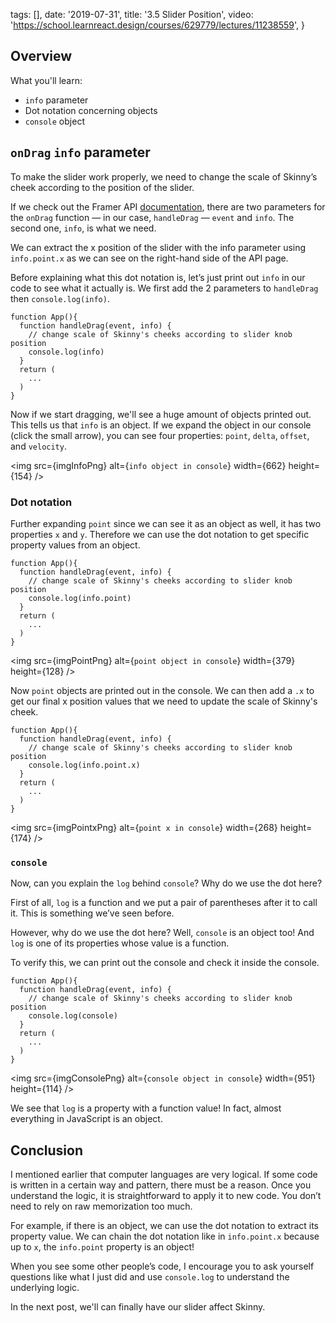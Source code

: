 
  tags: [],
  date: '2019-07-31',
  title: '3.5 Slider Position',
  video: 'https://school.learnreact.design/courses/629779/lectures/11238559',
}


## Overview

What you'll learn:

- `info` parameter
- Dot notation concerning objects
- `console` object

<CourseVideoLink to={props.pageContext.frontmatter.video} />

## `onDrag` `info` parameter

To make the slider work properly, we need to change the scale of Skinny’s cheek according to the position of the slider.

If we check out the Framer API [documentation](https://www.framer.com/api/frame/#draghandlers.ondrag),
there are two parameters for the `onDrag` function — in our case, `handleDrag` — `event` and `info`. The second one, `info`, is what we need.

We can extract the x position of the slider with the info parameter using `info.point.x` as we can see on the right-hand side of the API page.

Before explaining what this dot notation is, let’s just print out `info` in our code to see what it actually is. We first add the 2 parameters to `handleDrag` then `console.log(info)`.

```jsx{2,4}
function App(){
  function handleDrag(event, info) {
    // change scale of Skinny's cheeks according to slider knob position
    console.log(info)
  }
  return (
    ...
  )
}
```

Now if we start dragging, we'll see a huge amount of objects printed out. This tells us that `info` is an object. If we expand the object in our console (click the small arrow), you can see four properties: `point`, `delta`, `offset`, and `velocity`.

<img src={imgInfoPng} alt={`info object in console`} width={662} height={154} />

### Dot notation

Further expanding `point` since we can see it as an object as well, it has two properties `x` and `y`. Therefore we can use the dot notation to get specific property values from an object.

```jsx{4}
function App(){
  function handleDrag(event, info) {
    // change scale of Skinny's cheeks according to slider knob position
    console.log(info.point)
  }
  return (
    ...
  )
}
```

<img
  src={imgPointPng}
  alt={`point object in console`}
  width={379}
  height={128}
/>

Now `point` objects are printed out in the console. We can then add a `.x` to get our final x position values that we need to update the scale of Skinny's cheek.

```jsx{4}
function App(){
  function handleDrag(event, info) {
    // change scale of Skinny's cheeks according to slider knob position
    console.log(info.point.x)
  }
  return (
    ...
  )
}
```

<img src={imgPointxPng} alt={`point x in console`} width={268} height={174} />

### `console`

Now, can you explain the `log` behind `console`? Why do we use the dot here?

First of all, `log` is a function and we put a pair of parentheses after it to call it. This is something we’ve seen before.

However, why do we use the dot here? Well, `console` is an object too! And `log` is one of its properties whose value is a function.

To verify this, we can print out the console and check it inside the console.

```jsx{4}
function App(){
  function handleDrag(event, info) {
    // change scale of Skinny's cheeks according to slider knob position
    console.log(console)
  }
  return (
    ...
  )
}
```

<img
  src={imgConsolePng}
  alt={`console object in console`}
  width={951}
  height={114}
/>

We see that `log` is a property with a function value! In fact, almost everything in JavaScript is an object.

## Conclusion

I mentioned earlier that computer languages are very logical. If some code is written in a certain way and pattern, there must be a reason. Once you understand the logic, it is straightforward to apply it to new code. You don’t need to rely on raw memorization too much.

For example, if there is an object, we can use the dot notation to extract its property value. We can chain the dot notation like in `info.point.x` because up to `x`, the `info.point` property is an object!

When you see some other people’s code, I encourage you to ask yourself questions like what I just did and use `console.log` to understand the underlying logic.

In the next post, we'll can finally have our slider affect Skinny.
